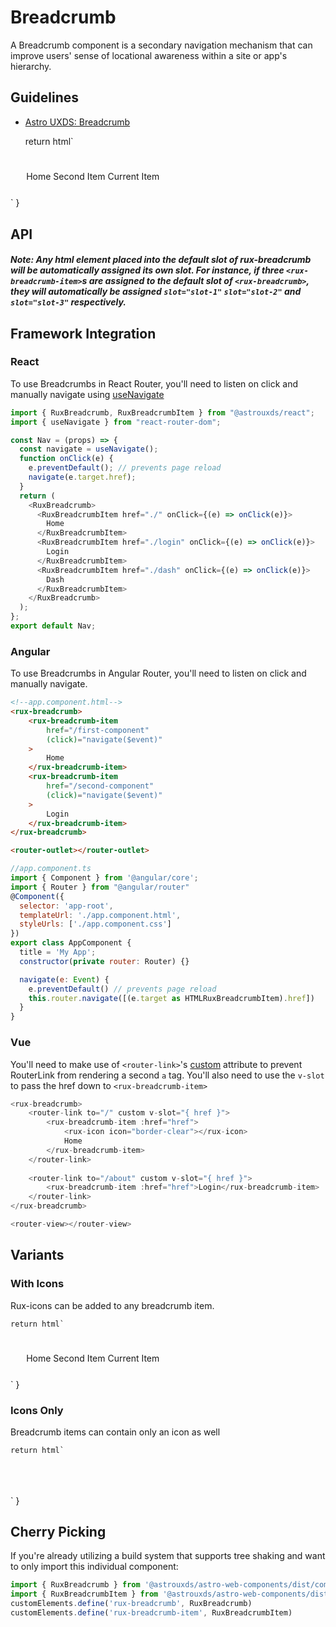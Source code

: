 
<Meta of={BreadcrumbStories} />

# Breadcrumb

A Breadcrumb component is a secondary navigation mechanism that can improve users' sense of locational awareness within a site or app's hierarchy.

## Guidelines

* [Astro UXDS: Breadcrumb](https://www.astrouxds.com/components/breadcrumb/)

    return html`
<div style="padding: 5%;">
    <rux-breadcrumb>
        <rux-breadcrumb-item href="#">Home</rux-breadcrumb-item>
        <rux-breadcrumb-item href="#">Second Item</rux-breadcrumb-item>
        <rux-breadcrumb-item>Current Item</rux-breadcrumb-item>
    </rux-breadcrumb>
</div>
    `
}

<Canvas>
  <Story of={BreadcrumbStories.Default_} />
</Canvas>

## API

<ArgsTable of="rux-breadcrumb" />

##### *Note:* Any html element placed into the default slot of rux-breadcrumb will be automatically assigned its own slot. For instance, if three `<rux-breadcrumb-item>`s are assigned to the default slot of `<rux-breadcrumb>`, they will automatically be assigned `slot="slot-1"` `slot="slot-2"` and `slot="slot-3"` respectively.

## Framework Integration

### React

To use Breadcrumbs in React Router, you'll need to listen on click and manually navigate using [useNavigate](https://reactrouter.com/en/main/hooks/use-navigate)

```js
import { RuxBreadcrumb, RuxBreadcrumbItem } from "@astrouxds/react";
import { useNavigate } from "react-router-dom";

const Nav = (props) => {
  const navigate = useNavigate();
  function onClick(e) {
    e.preventDefault(); // prevents page reload
    navigate(e.target.href);
  }
  return (
    <RuxBreadcrumb>
      <RuxBreadcrumbItem href="./" onClick={(e) => onClick(e)}>
        Home
      </RuxBreadcrumbItem>
      <RuxBreadcrumbItem href="./login" onClick={(e) => onClick(e)}>
        Login
      </RuxBreadcrumbItem>
      <RuxBreadcrumbItem href="./dash" onClick={(e) => onClick(e)}>
        Dash
      </RuxBreadcrumbItem>
    </RuxBreadcrumb>
  );
};
export default Nav;
```

### Angular

To use Breadcrumbs in Angular Router, you'll need to listen on click and manually navigate.

```html
<!--app.component.html-->
<rux-breadcrumb>
	<rux-breadcrumb-item 
		href="/first-component" 
		(click)="navigate($event)"
	>
		Home
	</rux-breadcrumb-item>
	<rux-breadcrumb-item 
		href="/second-component" 
		(click)="navigate($event)"
	>
		Login
	</rux-breadcrumb-item>
</rux-breadcrumb>

<router-outlet></router-outlet>
```

```js
//app.component.ts
import { Component } from '@angular/core';
import { Router } from "@angular/router"
@Component({
  selector: 'app-root',
  templateUrl: './app.component.html',
  styleUrls: ['./app.component.css']
})
export class AppComponent {
  title = 'My App';
  constructor(private router: Router) {}

  navigate(e: Event) {
    e.preventDefault() // prevents page reload
    this.router.navigate([(e.target as HTMLRuxBreadcrumbItem).href])
  }
}
```

### Vue

You'll need to make use of `<router-link>`'s [custom](https://router.vuejs.org/api/interfaces/routerlinkprops.html#custom) attribute to prevent RouterLink from rendering a second `a` tag.
You'll also need to use the `v-slot` to pass the href down to `<rux-breadcrumb-item>`

```js
<rux-breadcrumb>
    <router-link to="/" custom v-slot="{ href }">
        <rux-breadcrumb-item :href="href">
            <rux-icon icon="border-clear"></rux-icon>
            Home
        </rux-breadcrumb-item>
    </router-link>
    
    <router-link to="/about" custom v-slot="{ href }">
        <rux-breadcrumb-item :href="href">Login</rux-breadcrumb-item>
    </router-link>
</rux-breadcrumb>

<router-view></router-view>
```

## Variants

### With Icons

Rux-icons can be added to any breadcrumb item.

    return html`
<div style="padding: 5%;">
    <rux-breadcrumb>
        <rux-breadcrumb-item href="#"><rux-icon icon="home"></rux-icon> Home</rux-breadcrumb-item>
        <rux-breadcrumb-item href="#"><rux-icon icon="border-clear"></rux-icon> Second Item</rux-breadcrumb-item>
        <rux-breadcrumb-item><rux-icon icon="person"></rux-icon>Current Item</rux-breadcrumb-item>
    </rux-breadcrumb>
</div>
    `
}

<Canvas>
  <Story of={BreadcrumbStories.Icons_} />
</Canvas>

### Icons Only

Breadcrumb items can contain only an icon as well

    return html`
<div style="padding: 5%;">
    <rux-breadcrumb>
        <rux-breadcrumb-item href="#"><rux-icon icon="home"></rux-icon></rux-breadcrumb-item>
        <rux-breadcrumb-item href="#"><rux-icon icon="border-clear"></rux-icon></rux-breadcrumb-item>
        <rux-breadcrumb-item><rux-icon icon="person"></rux-icon></rux-breadcrumb-item>
    </rux-breadcrumb>
</div>
    `
}

<Canvas>
  <Story of={BreadcrumbStories.IconsOnly_} />
</Canvas>

## Cherry Picking

If you're already utilizing a build system that supports tree shaking and want to only import this individual component:

```js
import { RuxBreadcrumb } from '@astrouxds/astro-web-components/dist/components/rux-accordion'
import { RuxBreadcrumbItem } from '@astrouxds/astro-web-components/dist/components/rux-accordion-item'
customElements.define('rux-breadcrumb', RuxBreadcrumb)
customElements.define('rux-breadcrumb-item', RuxBreadcrumbItem)
```
